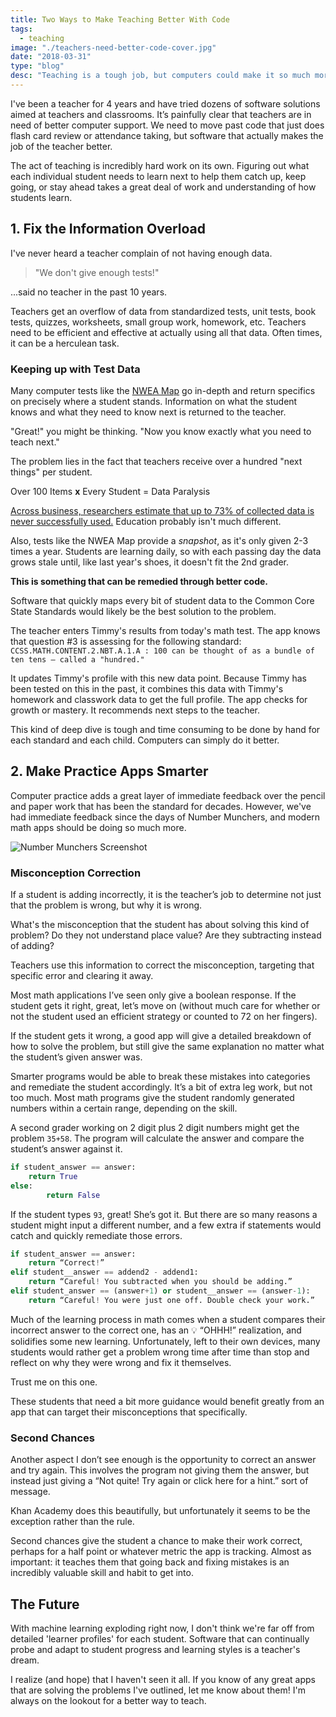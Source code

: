 ```yaml
---
title: Two Ways to Make Teaching Better With Code
tags:
  - teaching
image: "./teachers-need-better-code-cover.jpg"
date: "2018-03-31"
type: "blog"
desc: "Teaching is a tough job, but computers could make it so much more efficient. Here are a couple ways code could make teaching better."
---
```


I've been a teacher for 4 years and have tried dozens of software solutions aimed at teachers and classrooms. It’s painfully clear that teachers are in need of better computer support. We need to move past code that just does flash card review or attendance taking, but software that actually makes the job of the teacher better.

The act of teaching is incredibly hard work on its own. Figuring out what each individual student needs to learn next to help them catch up, keep going, or stay ahead takes a great deal of work and understanding of how students learn.

## 1. Fix the Information Overload

I've never heard a teacher complain of not having enough data.

> "We don't give enough tests!"

...said no teacher in the past 10 years.

Teachers get an overflow of data from standardized tests, unit tests, book tests, quizzes, worksheets, small group work, homework, etc. Teachers need to be efficient and effective at actually using all that data. Often times, it can be a herculean task.

### Keeping up with Test Data

Many computer tests like the [NWEA Map](https://www.nwea.org/) go in-depth and return specifics on precisely where a student stands. Information on what the student knows and what they need to know next is returned to the teacher.

"Great!" you might be thinking. "Now you know exactly what you need to teach next."

The problem lies in the fact that teachers receive over a hundred "next things" per student.

Over 100 Items **x** Every Student = Data Paralysis

[Across business, researchers estimate that up to 73% of collected data is never successfully used.](https://www.forbes.com/sites/tomaslaurinavicius/2017/11/01/risk-too-much-data/#57175cda44b3) Education probably isn't much different.

Also, tests like the NWEA Map provide a _snapshot_, as it's only given 2-3 times a year. Students are learning daily, so with each passing day the data grows stale until, like last year's shoes, it doesn't fit the 2nd grader.

**This is something that can be remedied through better code.**

Software that quickly maps every bit of student data to the Common Core State Standards would likely be the best solution to the problem.

The teacher enters Timmy's results from today's math test. The app knows that question #3 is assessing for the following standard:
`CCSS.MATH.CONTENT.2.NBT.A.1.A : 100 can be thought of as a bundle of ten tens — called a "hundred."`

It updates Timmy's profile with this new data point. Because Timmy has been tested on this in the past, it combines this data with Timmy's homework and classwork data to get the full profile. The app checks for growth or mastery. It recommends next steps to the teacher.

This kind of deep dive is tough and time consuming to be done by hand for each standard and each child. Computers can simply do it better.

## 2. Make Practice Apps Smarter

Computer practice adds a great layer of immediate feedback over the pencil and paper work that has been the standard for decades. However, we've had immediate feedback since the days of Number Munchers, and modern math apps should be doing so much more.

![Number Munchers Screenshot](/images/teachers-need-better-code/teachers-need-better-code-number-munchers.gif)

### Misconception Correction

If a student is adding incorrectly, it is the teacher’s job to determine not just that the problem is wrong, but why it is wrong.

What's the misconception that the student has about solving this kind of problem? Do they not understand place value? Are they subtracting instead of adding?

Teachers use this information to correct the misconception, targeting that specific error and clearing it away.

Most math applications I’ve seen only give a boolean response. If the student gets it right, great, let’s move on (without much care for whether or not the student used an efficient strategy or counted to 72 on her fingers).

If the student gets it wrong, a good app will give a detailed breakdown of how to solve the problem, but still give the same explanation no matter what the student’s given answer was.

Smarter programs would be able to break these mistakes into categories and remediate the student accordingly. It’s a bit of extra leg work, but not too much. Most math programs give the student randomly generated numbers within a certain range, depending on the skill.

A second grader working on 2 digit plus 2 digit numbers might get the problem `35+58`. The program will calculate the answer and compare the student’s answer against it.

```python
if student_answer == answer:
	return True
else:
		return False
```

If the student types `93`, great! She’s got it. But there are so many reasons a student might input a different number, and a few extra if statements would catch and quickly remediate those errors.

```python
if student_answer == answer:
	return “Correct!”
elif student__answer == addend2 - addend1:
	return “Careful! You subtracted when you should be adding.”
elif student_answer == (answer+1) or student__answer == (answer-1):
	return “Careful! You were just one off. Double check your work.”
```

Much of the learning process in math comes when a student compares their incorrect answer to the correct one, has an 💡 “OHHH!” realization, and solidifies some new learning. Unfortunately, left to their own devices, many students would rather get a problem wrong time after time than stop and reflect on why they were wrong and fix it themselves.

Trust me on this one.

These students that need a bit more guidance would benefit greatly from an app that can target their misconceptions that specifically.

### Second Chances

Another aspect I don’t see enough is the opportunity to correct an answer and try again. This involves the program not giving them the answer, but instead just giving a “Not quite! Try again or click here for a hint.” sort of message.

Khan Academy does this beautifully, but unfortunately it seems to be the exception rather than the rule.

Second chances give the student a chance to make their work correct, perhaps for a half point or whatever metric the app is tracking. Almost as important: it teaches them that going back and fixing mistakes is an incredibly valuable skill and habit to get into.

## The Future

With machine learning exploding right now, I don't think we're far off from detailed 'learner profiles' for each student. Software that can continually probe and adapt to student progress and learning styles is a teacher's dream.

I realize (and hope) that I haven't seen it all. If you know of any great apps that are solving the problems I've outlined, let me know about them! I'm always on the lookout for a better way to teach.
